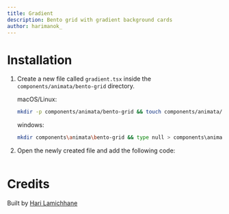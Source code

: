 ```yaml
---
title: Gradient
description: Bento grid with gradient background cards
author: harimanok_
---
```


<ComponentPreview name="bento-grid-gradient--docs" />

# Installation

1. Create a new file called `gradient.tsx` inside the `components/animata/bento-grid` directory.

   macOS/Linux:

   ```bash
   mkdir -p components/animata/bento-grid && touch components/animata/bento-grid/gradient.tsx
   ```

   windows:

   ```bash
   mkdir components\animata\bento-grid && type null > components\animata\bento-grid\gradient.tsx
   ```

2. Open the newly created file and add the following code:

```jsx file=<rootDir>/animata/bento-grid/gradient.tsx

```

# Credits

Built by [Hari Lamichhane](https://github.com/hari)

